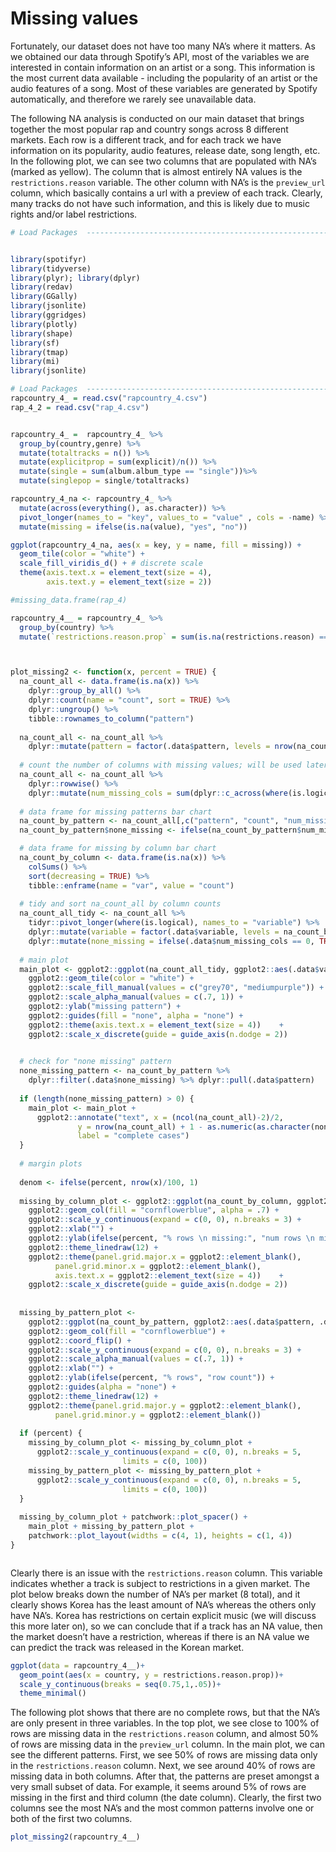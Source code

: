 # Missing values

Fortunately, our dataset does not have too many NA's where it matters. As we obtained our data through Spotify's API, most of the variables we are interested in contain information on an artist or a song. This information is the most current data available - including the popularity of an artist or the audio features of a song. Most of these variables are generated by Spotify automatically, and therefore we rarely see unavailable data.

The following NA analysis is conducted on our main dataset that brings together the most popular rap and country songs across 8 different markets. Each row is a different track, and for each track we have information on its popularity, audio features, release date, song length, etc. In the following plot, we can see two columns that are populated with NA's (marked as yellow). The column that is almost entirely NA values is the `restrictions.reason` variable. The other column with NA's is the `preview_url` column, which basically contains a url with a preview of each track. Clearly, many tracks do not have such information, and this is likely due to music rights and/or label restrictions.

```r
# Load Packages  ----------------------------------------------------------


library(spotifyr)
library(tidyverse)
library(plyr); library(dplyr)
library(redav)
library(GGally)
library(jsonlite)
library(ggridges)
library(plotly)
library(shape)
library(sf)
library(tmap)
library(mi)
library(jsonlite)

# Load Packages  ----------------------------------------------------------
rapcountry_4_ = read.csv("rapcountry_4.csv")
rap_4_2 = read.csv("rap_4.csv")


rapcountry_4_ =  rapcountry_4_ %>% 
  group_by(country,genre) %>% 
  mutate(totaltracks = n()) %>% 
  mutate(explicitprop = sum(explicit)/n()) %>% 
  mutate(single = sum(album.album_type == "single"))%>% 
  mutate(singlepop = single/totaltracks)

rapcountry_4_na <- rapcountry_4_ %>% 
  mutate(across(everything(), as.character)) %>% 
  pivot_longer(names_to = "key", values_to = "value" , cols = -name) %>% 
  mutate(missing = ifelse(is.na(value), "yes", "no"))

ggplot(rapcountry_4_na, aes(x = key, y = name, fill = missing)) +
  geom_tile(color = "white") + 
  scale_fill_viridis_d() + # discrete scale
  theme(axis.text.x = element_text(size = 4),
        axis.text.y = element_text(size = 2))

#missing_data.frame(rap_4)

rapcountry_4__ = rapcountry_4_ %>% 
  group_by(country) %>% 
  mutate(`restrictions.reason.prop` = sum(is.na(restrictions.reason) == T)/n())



plot_missing2 <- function(x, percent = TRUE) {	
  na_count_all <- data.frame(is.na(x)) %>%	
    dplyr::group_by_all() %>%	
    dplyr::count(name = "count", sort = TRUE) %>%	
    dplyr::ungroup() %>%	
    tibble::rownames_to_column("pattern")	
  
  na_count_all <- na_count_all %>% 
    dplyr::mutate(pattern = factor(.data$pattern, levels = nrow(na_count_all):1))
  
  # count the number of columns with missing values; will be used later to determine if there's a "none missing" pattern	
  na_count_all <- na_count_all %>% 	
    dplyr::rowwise() %>%	
    dplyr::mutate(num_missing_cols = sum(dplyr::c_across(where(is.logical))))	
  
  # data frame for missing patterns bar chart	
  na_count_by_pattern <- na_count_all[,c("pattern", "count", "num_missing_cols")]
  na_count_by_pattern$none_missing <- ifelse(na_count_by_pattern$num_missing_cols == 0, TRUE, FALSE)

  # data frame for missing by column bar chart	
  na_count_by_column <- data.frame(is.na(x)) %>%	
    colSums() %>% 	
    sort(decreasing = TRUE) %>% 	
    tibble::enframe(name = "var", value = "count")	
  
  # tidy and sort na_count_all by column counts	
  na_count_all_tidy <- na_count_all %>% 	
    tidyr::pivot_longer(where(is.logical), names_to = "variable") %>%	
    dplyr::mutate(variable = factor(.data$variable, levels = na_count_by_column$var))  %>% 	
    dplyr::mutate(none_missing = ifelse(.data$num_missing_cols == 0, TRUE, FALSE))	
  
  # main plot
  main_plot <- ggplot2::ggplot(na_count_all_tidy, ggplot2::aes(.data$variable, .data$pattern, fill = factor(.data$value), alpha = .data$none_missing)) +	
    ggplot2::geom_tile(color = "white") +	
    ggplot2::scale_fill_manual(values = c("grey70", "mediumpurple")) +	
    ggplot2::scale_alpha_manual(values = c(.7, 1)) +	
    ggplot2::ylab("missing pattern") +	
    ggplot2::guides(fill = "none", alpha = "none") +	
    ggplot2::theme(axis.text.x = element_text(size = 4))	+
    ggplot2::scale_x_discrete(guide = guide_axis(n.dodge = 2))

  
  # check for "none missing" pattern
  none_missing_pattern <- na_count_by_pattern %>%
    dplyr::filter(.data$none_missing) %>% dplyr::pull(.data$pattern)
  
  if (length(none_missing_pattern) > 0) {	
    main_plot <- main_plot +	
      ggplot2::annotate("text", x = (ncol(na_count_all)-2)/2,	
               y = nrow(na_count_all) + 1 - as.numeric(as.character(none_missing_pattern)),	
               label = "complete cases")	
  }	
  
  # margin plots
  
  denom <- ifelse(percent, nrow(x)/100, 1)
  
  missing_by_column_plot <- ggplot2::ggplot(na_count_by_column, ggplot2::aes(forcats::fct_inorder(.data$var), .data$count/denom)) +	
    ggplot2::geom_col(fill = "cornflowerblue", alpha = .7) +
    ggplot2::scale_y_continuous(expand = c(0, 0), n.breaks = 3) +	
    ggplot2::xlab("") +
    ggplot2::ylab(ifelse(percent, "% rows \n missing:", "num rows \n missing:")) +	
    ggplot2::theme_linedraw(12) + 	
    ggplot2::theme(panel.grid.major.x = ggplot2::element_blank(),	
          panel.grid.minor.x = ggplot2::element_blank(),
          axis.text.x = ggplot2::element_text(size = 4))	+
    ggplot2::scale_x_discrete(guide = guide_axis(n.dodge = 2))	
    
  
  missing_by_pattern_plot <- 
    ggplot2::ggplot(na_count_by_pattern, ggplot2::aes(.data$pattern, .data$count/denom, alpha = .data$none_missing)) +
    ggplot2::geom_col(fill = "cornflowerblue") +
    ggplot2::coord_flip() +
    ggplot2::scale_y_continuous(expand = c(0, 0), n.breaks = 3) +
    ggplot2::scale_alpha_manual(values = c(.7, 1)) +
    ggplot2::xlab("") +
    ggplot2::ylab(ifelse(percent, "% rows", "row count")) +
    ggplot2::guides(alpha = "none") +
    ggplot2::theme_linedraw(12) +
    ggplot2::theme(panel.grid.major.y = ggplot2::element_blank(), 
          panel.grid.minor.y = ggplot2::element_blank())
  
  if (percent) {	
    missing_by_column_plot <- missing_by_column_plot +
      ggplot2::scale_y_continuous(expand = c(0, 0), n.breaks = 5,
                         limits = c(0, 100))	
    missing_by_pattern_plot <- missing_by_pattern_plot +
      ggplot2::scale_y_continuous(expand = c(0, 0), n.breaks = 5,
                         limits = c(0, 100))	
  }	
  
  missing_by_column_plot + patchwork::plot_spacer() + 	
    main_plot + missing_by_pattern_plot + 	
    patchwork::plot_layout(widths = c(4, 1), heights = c(1, 4))
}



```

Clearly there is an issue with the `restrictions.reason` column. This variable indicates whether a track is subject to restrictions in a given market. The plot below breaks down the number of NA's per market (8 total), and it clearly shows Korea has the least amount of NA's whereas the others only have NA's. Korea has restrictions on certain explicit music (we will discuss this more later on), so we can conclude that if a track has an NA value, then the market doesn't have a restriction, whereas if there is an NA value we can predict the track was released in the Korean market. 

```r
ggplot(data = rapcountry_4__)+
  geom_point(aes(x = country, y = restrictions.reason.prop))+
  scale_y_continuous(breaks = seq(0.75,1,.05))+
  theme_minimal()
```

The following plot shows that there are no complete rows, but that the NA's are only present in three variables. In the top plot, we see close to 100% of rows are missing data in the `restrictions.reason` column, and almost 50% of rows are missing data in the `preview_url` column. In the main plot, we can see the different patterns. First, we see 50% of rows are missing data only in the `restrictions.reason` column. Next, we see around 40% of rows are missing data in both columns. After that, the patterns are preset amongst a very small subset of data. For example, it seems around 5% of rows are missing in the first and third column (the date column). Clearly, the first two columns see the most NA's and the most common patterns involve one or both of the first two columns.

```r
plot_missing2(rapcountry_4__)
```

